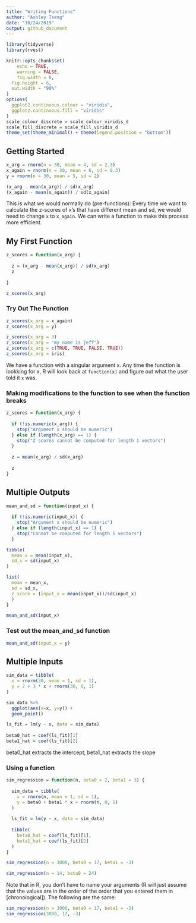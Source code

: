 ```yaml
---
title: "Writing Functions"
author: "Ashley Tseng"
date: "10/24/2019"
output: github_document
---
```


```r
library(tidyverse)
library(rvest)

knitr::opts_chunk$set(
	echo = TRUE,
	warning = FALSE,
	fig.width = 8, 
  fig.height = 6,
  out.width = "90%"
)
options(
  ggplot2.continuous.colour = "viridis",
  ggplot2.continuous.fill = "viridis"
)
scale_colour_discrete = scale_colour_viridis_d
scale_fill_discrete = scale_fill_viridis_d
theme_set(theme_minimal() + theme(legend.position = "bottom"))
```


## Getting Started
```r
x_arg = rnorm(n = 30, mean = 4, sd = 2.3)
x_again = rnorm(n = 30, mean = 6, sd = 0.3)
y = rnorm(n = 30, mean = 5, sd = 2)

(x_arg - mean(x_arg)) / sd(x_arg)
(x_again - mean(x_again)) / sd(x_again)
```
This is what we would normally do (pre-functions): Every time we want to calculate the z-scores of x's that have different mean and sd, we would need to change `x` to `x_again`. We can write a function to make this process more efficient.


## My First Function
```r
z_scores = function(x_arg) {
  
  z = (x_arg - mean(x_arg)) / sd(x_arg)
  z
  
}

z_scores(x_arg)
```

### Try Out The Function
```r
z_scores(x_arg = x_again)
z_scores(x_arg = y)

z_scores(x_arg = 3)
z_scores(x_arg = "my name is jeff")
z_scores(x_arg = c(TRUE, TRUE, FALSE, TRUE))
z_scores(x_arg = iris)
```
We have a function with a singular argument x. Any time the function is lookking for x, R will look back at `function(x)` and figure out what the user told it `x` was.

### Making modifications to the function to see when the function breaks
```r
z_scores = function(x_arg) {
  
  if (!is.numeric(x_arg)) {
    stop("Argument x should be numeric")
  } else if (length(x_arg) == 1) {
    stop("Z scores cannot be computed for length 1 vectors")
  }
  
  z = mean(x_arg) / sd(x_arg)
  
  z
}
```



## Multiple Outputs
```r
mean_and_sd = function(input_x) {
  
  if (!is.numeric(input_x)) {
    stop("Argument x should be numeric")
  } else if (length(input_x) == 1) {
    stop("Cannot be computed for length 1 vectors")
  }

tibble(
  mean_x = mean(input_x),
  sd_x = sd(input_x)
)

list(
  mean = mean_x, 
  sd = sd_x,
  z_score = (input_x = mean(input_x))/sd(input_x)
  )
}

mean_and_sd(input_x)
```

### Test out the mean_and_sd function
```r
mean_and_sd(input_x = y)
```



## Multiple Inputs
```r
sim_data = tibble(
  x = rnorm(30, mean = 1, sd = 1),
  y = 2 + 3 * x + rnorm(30, 0, 1)
)

sim_data %>%
  ggplot(aes(x=x, y=y)) +
  geom_point() 

ls_fit = lm(y ~ x, data = sim_data)
  
beta0_hat = coef(ls_fit)[1]
beta1_hat = coef(ls_fit)[2]
```
beta0_hat extracts the intercept, beta1_hat extracts the slope


### Using a function
```r
sim_regression = function(n, beta0 = 2, beta1 = 3) {
  
  sim_data = tibble(
    x = rnorm(n, mean = 1, sd = 1),
    y = beta0 + beta1 * x + rnorm(n, 0, 1)
  )
  
  ls_fit = lm(y ~ x, data = sim_data)
  
  tibble(
    beta0_hat = coef(ls_fit)[1],
    beta1_hat = coef(ls_fit)[2]
  )
}

sim_regression(n = 3000, beta0 = 17, beta1 = -3)

sim_regression(n = 14, beta0 = 24)
```
 
 
Note that in R, you don't have to name your arguments (R will just assume that the values are in the order of the order that you entered them in [chronological]). The following are the same:
```r
sim_regression(n = 3000, beta0 = 17, beta1 = -3)
sim_regression(3000, 17, -3)
```

